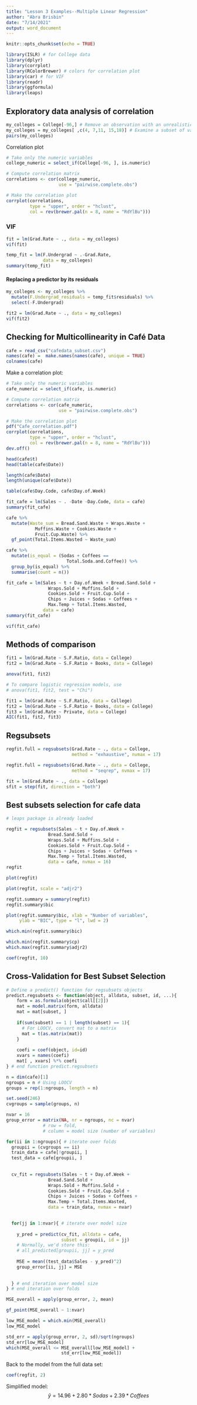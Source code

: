 ```yaml
---
title: "Lesson 3 Examples--Multiple Linear Regression"
author: "Abra Brisbin"
date: "7/14/2021"
output: word_document
---
```


```r
knitr::opts_chunk$set(echo = TRUE)
```

```r
library(ISLR) # for College data
library(dplyr)
library(corrplot)
library(RColorBrewer) # colors for correlation plot
library(car) # for VIF
library(readr)
library(ggformula)
library(leaps)
```
## Exploratory data analysis of correlation
```r

my_colleges = College[-96,] # Remove an observation with an unrealistic graduation rate (> 100%)
my_colleges = my_colleges[ ,c(4, 7,11, 15,18)] # Examine a subset of variables so the scatterplots aren’t too small to read
pairs(my_colleges)

```
Correlation plot
```r
# Take only the numeric variables
college_numeric = select_if(College[-96, ], is.numeric)

# Compute correlation matrix
correlations <- cor(college_numeric, 
                    use = "pairwise.complete.obs")

# Make the correlation plot
corrplot(correlations, 
         type = "upper", order = "hclust", 
         col = rev(brewer.pal(n = 8, name = "RdYlBu")))
```

### VIF
```r
fit = lm(Grad.Rate ~ ., data = my_colleges)
vif(fit)
```

```r

temp_fit = lm(F.Undergrad ~ .-Grad.Rate, 
              data = my_colleges)
summary(temp_fit)

```
#### Replacing a predictor by its residuals
```r

my_colleges <- my_colleges %>%
  mutate(F.Undergrad_residuals = temp_fit$residuals) %>%
  select(-F.Undergrad)

```

```r

fit2 = lm(Grad.Rate ~ ., data = my_colleges)
vif(fit2)

```



## Checking for Multicollinearity in Café Data

```r
cafe = read_csv("cafedata_subset.csv")
names(cafe) =  make.names(names(cafe), unique = TRUE)
colnames(cafe)
```









Make a correlation plot:
```r
# Take only the numeric variables
cafe_numeric = select_if(cafe, is.numeric)

# Compute correlation matrix
correlations <- cor(cafe_numeric, 
                    use = "pairwise.complete.obs")

# Make the correlation plot
pdf("Cafe_correlation.pdf")
corrplot(correlations, 
         type = "upper", order = "hclust", 
         col = rev(brewer.pal(n = 8, name = "RdYlBu")))
dev.off()
```








```r
head(cafe$t)
head(table(cafe$Date))
```


```r
length(cafe$Date)
length(unique(cafe$Date))
```





```r
table(cafe$Day.Code, cafe$Day.of.Week)
```










```r
fit_cafe = lm(Sales ~ . -Date -Day.Code, data = cafe)
summary(fit_cafe)
```








```r
cafe %>%
  mutate(Waste_sum = Bread.Sand.Waste + Wraps.Waste + 
           Muffins.Waste + Cookies.Waste + 
           Fruit.Cup.Waste) %>%
  gf_point(Total.Items.Wasted ~ Waste_sum)
```









```r
cafe %>%
  mutate(is_equal = (Sodas + Coffees ==
                       Total.Soda.and.Coffee)) %>%
  group_by(is_equal) %>%
  summarise(count = n())
```








```r
fit_cafe = lm(Sales ~ t + Day.of.Week + Bread.Sand.Sold +
                Wraps.Sold + Muffins.Sold + 
                Cookies.Sold + Fruit.Cup.Sold + 
                Chips + Juices + Sodas + Coffees +
                Max.Temp + Total.Items.Wasted, 
              data = cafe)
summary(fit_cafe)
```






```r
vif(fit_cafe)
```


## Methods of comparison
```r
fit1 = lm(Grad.Rate ~ S.F.Ratio, data = College)
fit2 = lm(Grad.Rate ~ S.F.Ratio + Books, data = College)

anova(fit1, fit2)

# To compare logistic regression models, use
# anova(fit1, fit2, test = "Chi")
```

```r

fit1 = lm(Grad.Rate ~ S.F.Ratio, data = College)
fit2 = lm(Grad.Rate ~ S.F.Ratio + Books, data = College)
fit3 = lm(Grad.Rate ~ Private, data = College)
AIC(fit1, fit2, fit3)

```
## Regsubsets
```r
regfit.full = regsubsets(Grad.Rate ~ ., data = College,
                         method = "exhaustive", nvmax = 17)
```

```r
regfit.full = regsubsets(Grad.Rate ~ ., data = College,
                         method = "seqrep", nvmax = 17)

fit = lm(Grad.Rate ~ ., data = College)
sfit = step(fit, direction = "both")
```

## Best subsets selection for cafe data
```r
# leaps package is already loaded

regfit = regsubsets(Sales ~ t + Day.of.Week +
                Bread.Sand.Sold +
                Wraps.Sold + Muffins.Sold + 
                Cookies.Sold + Fruit.Cup.Sold + 
                Chips + Juices + Sodas + Coffees +
                Max.Temp + Total.Items.Wasted, 
                data = cafe, nvmax = 16)
regfit
```

```r
plot(regfit)
```

```r
plot(regfit, scale = "adjr2")
```

```r
regfit.summary = summary(regfit)
regfit.summary$bic
```

```r
plot(regfit.summary$bic, xlab = "Number of variables",
     ylab = "BIC", type = "l", lwd = 2)
```

```r
which.min(regfit.summary$bic)
```

```r
which.min(regfit.summary$cp)
which.max(regfit.summary$adjr2)
```

```r
coef(regfit, 10)
```



## Cross-Validation for Best Subset Selection
```r
# Define a predict() function for regsubsets objects
predict.regsubsets <- function(object, alldata, subset, id, ...){
    form = as.formula(object$call[[2]])
    mat = model.matrix(form, alldata)
    mat = mat[subset, ]
    
    if(sum(subset) == 1 | length(subset) == 1){
      # For LOOCV, convert mat to a matrix
      mat = t(as.matrix(mat))
    }
    
    coefi = coef(object, id=id)
    xvars = names(coefi)
    mat[ , xvars] %*% coefi
} # end function predict.regsubsets

```



```r
n = dim(cafe)[1]
ngroups = n # Using LOOCV
groups = rep(1:ngroups, length = n)

set.seed(246)
cvgroups = sample(groups, n)

nvar = 16
group_error = matrix(NA, nr = ngroups, nc = nvar) 
              # row = fold, 
              # column = model size (number of variables)

for(ii in 1:ngroups){ # iterate over folds
  groupii = (cvgroups == ii)
  train_data = cafe[!groupii, ]
  test_data = cafe[groupii, ]
  
  
  cv_fit = regsubsets(Sales ~ t + Day.of.Week +
                Bread.Sand.Sold +
                Wraps.Sold + Muffins.Sold + 
                Cookies.Sold + Fruit.Cup.Sold + 
                Chips + Juices + Sodas + Coffees +
                Max.Temp + Total.Items.Wasted, 
                data = train_data, nvmax = nvar)

    
  for(jj in 1:nvar){ # iterate over model size
    
    y_pred = predict(cv_fit, alldata = cafe, 
                     subset = groupii, id = jj)
    # Normally, we'd store this:
    # all_predicted[groupii, jj] = y_pred 
    
    MSE = mean((test_data$Sales - y_pred)^2)
    group_error[ii, jj] = MSE
    
      
  } # end iteration over model size
} # end iteration over folds

```


```r

MSE_overall = apply(group_error, 2, mean)

gf_point(MSE_overall ~ 1:nvar)

```







```r
low_MSE_model = which.min(MSE_overall)
low_MSE_model
```








```r
std_err = apply(group_error, 2, sd)/sqrt(ngroups)
std_err[low_MSE_model]
which(MSE_overall <= MSE_overall[low_MSE_model] +
                     std_err[low_MSE_model])
```










Back to the model from the full data set:
```r
coef(regfit, 2)
```











Simplified model:
$$\hat{y} = 14.96 + 2.80*Sodas + 2.39*Coffees$$